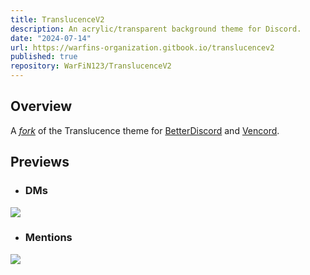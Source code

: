 ```yaml
---
title: TranslucenceV2
description: An acrylic/transparent background theme for Discord.
date: "2024-07-14"
url: https://warfins-organization.gitbook.io/translucencev2
published: true
repository: WarFiN123/TranslucenceV2
---
```

## Overview
A <ins>*fork*</ins> of the Translucence theme for [BetterDiscord](https://betterdiscord.app/) and [Vencord](https://vencord.dev).
## Previews
- ### DMs
<a href="https://warfins-organization.gitbook.io/translucencev2">
    <img src="https://files.gitbook.com/v0/b/gitbook-x-prod.appspot.com/o/spaces%2FF7IfxgruPN04ODmTiUHm%2Fuploads%2FzKHtL0PqzWb6nwyUQKFf%2FScreenshot%202024-07-23%20221148.png?alt=media&token=eb143c1b-f0ec-4b82-98d3-e19cb05abccb" width={1000}>
    </img>
</a>

- ### Mentions
<a href="https://warfins-organization.gitbook.io/translucencev2">
    <img src="https://files.gitbook.com/v0/b/gitbook-x-prod.appspot.com/o/spaces%2FF7IfxgruPN04ODmTiUHm%2Fuploads%2FnpbsDIHt0W8pIG4Z7jWn%2FMentions.png?alt=media&token=96fbe158-6701-4014-8b23-2a426f29a44c" width={1000}>
    </img>
</a>